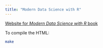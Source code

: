 ```yaml
---
title: "Modern Data Science with R"
---
```


[Website for *Modern Data Science with R* book](http://mdsr-book.github.io)

To compile the HTML:

```bash
make
```
